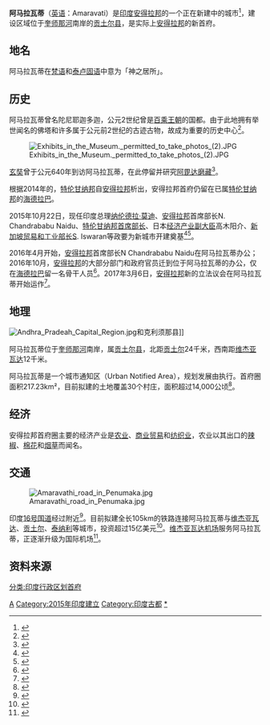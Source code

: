 {{Infobox settlement
| official_name              = 阿马拉瓦蒂
| native_name                = Amaravati<br>అమరావతి
| native_name_lang           = te
| settlement_type            = 城市通知区<br>Urban Notified Area
| image_skyline              = 
| image_alt                  = 
| image_caption              = 
| image_map                  =
| map_alt                    =
|pushpin_map            = India
|pushpin_label_position = bottom
|pushpin_map_caption    = 阿马拉瓦蒂在[[印度|印度]]的位置
|latd=16|latm=32|lats= 26|latNS=N
|longd=80|longm=30|longs=52|longEW=E
| subdivision_type           = 国家
| subdivision_name           = [[印度|印度]]
| subdivision_type1          = [[印度行政区划|邦]]
| subdivision_name1          = [[安得拉邦|安得拉邦]]
| subdivision_type3          = [[区|区]]
| subdivision_name3          = [[贡土尔县|贡土尔县]]
| established_date           = 2015
| government_type            = 地区权力机关
| governing_body             = {{le|安得拉邦首府圈发展局|Andhra Pradesh Capital Region Development Authority|安得拉邦首府圈发展局}}
| unit_pref                  = Metric
| area_footnotes             = <ref name="apcrda">{{cite web|title=Declaration of A.P. Capital City Area–Revised orders|url=http://www.crda.ap.gov.in/APCRDADOCS/GOSACTSRULES/CRDA/01~14142015MAUD_MS141.PDF|website=Andhra Nation|publisher=Municipal Administration and Urban Development Department|accessdate=21 February 2016|format=PDF|date=22 September 2015|deadurl=yes|archiveurl=https://web.archive.org/web/20160624181012/http://www.crda.ap.gov.in/APCRDADOCS/GOSACTSRULES/CRDA/01~14142015MAUD_MS141.PDF|archivedate=2016-06-24}}</ref><ref>{{cite news|title=Declaration of A.P. Capital City Area (Revised)|url=http://andhrapatrika.in/te/article.php?id=7042|accessdate=15 June 2015|work=Andhra Patrika|archive-url=https://web.archive.org/web/20150928193957/http://andhrapatrika.in/te/article.php?id=7042|archive-date=2015-09-28|dead-url=yes}}</ref>
| area_total_km2             = 217.23
| area_metro_footnotes       = <ref name="metro">{{cite news|last1=Subba Rao|first1=GVR|title=Capital region expands as CRDA redraws boundaries|url=http://www.thehindu.com/news/cities/Vijayawada/capital-region-expands-as-crda-redraws-boundaries/article7680051.ece|accessdate=31 October 2015|work=The Hindu|date=23 September 2015|location=Vijayawada|archive-date=2018-12-24|archive-url=https://web.archive.org/web/20181224223739/https://www.thehindu.com/news/cities/Vijayawada/capital-region-expands-as-crda-redraws-boundaries/article7680051.ece|dead-url=no}}</ref>
| area_metro_km2             = 8352.69
| population_total           = 103000
| population_as_of           = 2011
| population_footnotes       = <ref>{{cite news|title=CRDA eyes CSR funds to push job potential in capital city|url=http://timesofindia.indiatimes.com/city/vijayawada/CRDA-eyes-CSR-funds-to-push-job-potential-in-capital-city/articleshow/47891827.cms|accessdate=18 August 2015|work=Times of India|date=1 July 2015|location=Guntur|archive-date=2018-12-24|archive-url=https://web.archive.org/web/20181224223745/https://timesofindia.indiatimes.com/city/vijayawada/CRDA-eyes-CSR-funds-to-push-job-potential-in-capital-city/articleshow/47891827.cms|dead-url=no}}</ref>
| population_metro           = 580万
| population_metro_footnotes = <ref>{{cite news|title=Amaravathi to be divided into eight urban plan areas|url=http://www.thehindu.com/news/national/andhra-pradesh/new-capital-region-to-be-divided-into-eight-urban-plan-areas/article7063043.ece|accessdate=21 June 2016|work=The Hindu|date=3 April 2015|language=en|archive-date=2018-12-24|archive-url=https://web.archive.org/web/20181224223930/https://www.thehindu.com/news/national/andhra-pradesh/new-capital-region-to-be-divided-into-eight-urban-plan-areas/article7063043.ece|dead-url=no}}</ref>
| timezone1                  = [[Indian_Standard_Time|IST]]
| utc_offset1                = +5:30
| postal_code_type           = 邮政编号
| postal_code                = 520 xxx，521 xxx，522 xxx
| area_code                  = 
| registration_plate         = AP 07，AP 16
| blank2_name                = {{nowrap|官方语言}}
| blank2_info                = [[泰卢固语|泰卢固语]]
| website                    = {{URL|http://www.amaravati.gov.in/|阿马拉瓦蒂官方网站}}
}}

'''阿马拉瓦蒂'''（[[英语|英语]]：Amaravati）是[[印度|印度]][[安得拉邦|安得拉邦]]的一个正在新建中的城市<ref>{{Cite web |url=https://surbanajurong.com/sector/amaravati-capital-city-of-andhra-pradesh/?lang=zh-hans |title=存档副本 |access-date=2017-03-26 |archive-url=https://web.archive.org/web/20170327075828/https://surbanajurong.com/sector/amaravati-capital-city-of-andhra-pradesh/?lang=zh-hans |archive-date=2017-03-27 |dead-url=yes }}</ref>，建设区域位于[[奎师那河|奎师那河]]南岸的[[贡土尔县|贡土尔县]]，是实际上[[安得拉邦|安得拉邦]]的新首府。

==地名==

阿马拉瓦蒂在[[梵语|梵语]]和[[泰卢固语|泰卢固语]]中意为「神之居所」。

==历史==

阿马拉瓦蒂曾名陀尼耶迦多迦，公元2世纪曾是[[百乘王朝|百乘王朝]]的国都。由于此地拥有举世闻名的佛塔和许多属于公元前2世纪的古迹古物，故成为重要的历史中心<ref>{{Cite web |url=http://www.fojiaolvyou.com/n-135-%E9%98%BF%E9%A9%AC%E6%8B%89%E7%93%A6%E8%92%82%EF%BC%88Amaravati%EF%BC%89.html |title=存档副本 |access-date=2017-03-26 |archive-url=https://web.archive.org/web/20160803174334/http://www.fojiaolvyou.com/n-135-%E9%98%BF%E9%A9%AC%E6%8B%89%E7%93%A6%E8%92%82%EF%BC%88Amaravati%EF%BC%89.html |archive-date=2016-08-03 |dead-url=yes }}</ref>。

[[File:Exhibits_in_the_Museum._permitted_to_take_photos_(2).JPG|thumb]]

[[玄奘|玄奘]]曾于公元640年到访阿马拉瓦蒂，在此停留并研究[[论藏|阿毘达磨藏]]<ref>{{cite web |url=http://www.odiseos.net/XTWeb/index.html |title=存档副本 |accessdate=2003-02-07 |deadurl=yes |archiveurl=https://web.archive.org/web/20030207040625/http://www.odiseos.net/XTWeb/index.html |archivedate=2003-02-07 }}</ref>。

根据2014年的{{le|2014安得拉邦重组法令|Andhra Pradesh Reorganisation Act, 2014|安得拉邦重组法令}}，[[特伦甘纳邦|特伦甘纳邦]]自[[安得拉邦|安得拉邦]]析出，安得拉邦首府仍留在已属[[特伦甘纳邦|特伦甘纳邦]]的[[海得拉巴_(印度)|海德拉巴]]。

2015年10月22日，现任印度总理[[纳伦德拉·莫迪|纳伦德拉·莫迪]]、[[安得拉邦|安得拉邦]]首席部长N. Chandrababu Naidu、[[特伦甘纳邦首席部长列表|特伦甘纳邦首席部长]]{{Link-en|K·钱德拉塞卡·拉奥|Kalvakuntla Chandrashekar Rao}}、日本[[经济产业省|经济产业副大臣]]高木阳介、[[新加坡贸易和工业部|新加坡贸易和工业部长]]S. Iswaran等政要为新城市开建奠基<ref>{{Cite web |url=http://economictimes.indiatimes.com/news/politics-and-nation/thousands-descend-on-andhra-village-uddandarayunipalem-to-watch-history-in-making/articleshow/49491280.cms |title=存档副本 |access-date=2017-03-26 |archive-date=2017-08-02 |archive-url=https://web.archive.org/web/20170802171743/http://economictimes.indiatimes.com/news/politics-and-nation/thousands-descend-on-andhra-village-uddandarayunipalem-to-watch-history-in-making/articleshow/49491280.cms |dead-url=yes }}</ref><ref>{{Cite web |url=http://www.deccanherald.com/content/506499/andhra-cm-scales-down-amaravathi.html |title=存档副本 |access-date=2017-03-26 |archive-date=2018-07-08 |archive-url=https://web.archive.org/web/20180708133353/https://www.deccanherald.com/content/506499/andhra-cm-scales-down-amaravathi.html |dead-url=no }}</ref>。

2016年4月开始，[[安得拉邦|安得拉邦]]首席部长N Chandrababu Naidu在阿马拉瓦蒂办公；2016年10月，[[安得拉邦|安得拉邦]]的大部分部门和政府官员迁到位于阿马拉瓦蒂的{{Link-en|安得拉邦秘书处|Andhra Pradesh Secretariat}}办公，仅在[[海得拉巴_(印度)|海德拉巴]]留一名骨干人员<ref>{{Cite web |url=http://www.dnaindia.com/india/report-andhra-pradesh-secretariat-starts-functioning-from-interim-government-complex-at-amaravati-2260970 |title=存档副本 |access-date=2017-03-26 |archive-date=2017-08-02 |archive-url=https://web.archive.org/web/20170802182034/http://www.dnaindia.com/india/report-andhra-pradesh-secretariat-starts-functioning-from-interim-government-complex-at-amaravati-2260970 |dead-url=no }}</ref>。2017年3月6日，[[安得拉邦|安得拉邦]]新的立法议会在阿马拉瓦蒂开始运作<ref>{{Cite web |url=http://www.gulte.com/news/56377/After-2200-Years-Amaravati-Gets-Back-Power |title=存档副本 |access-date=2017-03-26 |archive-date=2020-04-22 |archive-url=https://web.archive.org/web/20200422004048/https://www.gulte.com/news/56377/After-2200-Years-Amaravati-Gets-Back-Power |dead-url=no }}</ref>。

==地理==

[[File:Andhra_Pradeah_Capital_Region.jpg|thumb]]和克利须那县]]

阿马拉瓦蒂位于[[奎师那河|奎师那河]]南岸，属[[贡土尔县|贡土尔县]]，北距[[贡土尔|贡土尔]]24千米，西南距[[维杰亚瓦达|维杰亚瓦达]]12千米。

阿马拉瓦蒂是一个城市通知区（Urban Notified Area），规划发展由{{le|安得拉邦首府圈发展局|Andhra Pradesh Capital Region Development Authority|安得拉邦首府圈发展局}}执行。首府圈面积217.23km²，目前拟建的土地覆盖30个村庄，面积超过14,000公顷<ref>{{Cite web |url=http://www.economist.com/news/asia/21679822-floods-should-be-warning-those-building-state-capital-scratch-next-time-water |title=存档副本 |access-date=2017-03-26 |archive-date=2017-07-01 |archive-url=https://web.archive.org/web/20170701161301/http://www.economist.com/news/asia/21679822-floods-should-be-warning-those-building-state-capital-scratch-next-time-water |dead-url=no }}</ref>。

==经济==

安得拉邦首府圈主要的经济产业是[[农业|农业]]、[[贸易|商业贸易]]和[[纺织业|纺织业]]，农业以其出口的[[辣椒|辣椒]]、[[棉花|棉花]]和[[烟草|烟草]]而闻名。

==交通==

[[File:Amaravathi_road_in_Penumaka.jpg|thumb]]

印度[[国道5号_(印度)|16号国道]]经过附近<ref>{{Cite web |url=http://www.thehansindia.com/posts/index/Andhra-Pradesh/2016-06-22/AP-CM-to-take-part-in-Iftar-party-/236789 |title=存档副本 |access-date=2017-03-26 |archive-date=2018-06-20 |archive-url=https://web.archive.org/web/20180620153101/http://www.thehansindia.com/posts/index/Andhra-Pradesh/2016-06-22/AP-CM-to-take-part-in-Iftar-party-/236789 |dead-url=no }}</ref>。目前拟建全长105km的铁路连接阿马拉瓦蒂与[[维杰亚瓦达|维杰亚瓦达]]、[[贡土尔|贡土尔]]、[[泰纳利|泰纳利]]等城市，投资超过15亿美元<ref>{{Cite web |url=http://www.thehindu.com/news/cities/Vijayawada/Circular-rail-line-for-Amaravati-approved/article16806688.ece |title=存档副本 |access-date=2017-03-26 |archive-date=2019-07-13 |archive-url=https://web.archive.org/web/20190713182204/https://www.thehindu.com/news/cities/Vijayawada/Circular-rail-line-for-Amaravati-approved/article16806688.ece |dead-url=no }}</ref>。[[维杰亚瓦达机场|维杰亚瓦达机场]]服务阿马拉瓦蒂，正逐渐升级为国际机场<ref>{{Cite web |url=http://www.guntur.nic.in/reports/nelapadu_sia.pdf |title=存档副本 |access-date=2017-03-26 |archive-url=https://web.archive.org/web/20170227232609/http://www.guntur.nic.in/reports/nelapadu_sia.pdf |archive-date=2017-02-27 |dead-url=yes }}</ref>。

==资料来源==

{{reflist}}

[[Category:印度城市|A]]
[[Category:2015年印度建立|Category:2015年印度建立]]
[[Category:印度古都|Category:印度古都]]
[[Category:安得拉邦|*]]
[[分类:印度行政区划首府|分类:印度行政区划首府]]